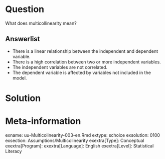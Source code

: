
Question
========
What does multicollinearity mean?

Answerlist
----------
* There is a linear relationship between the independent and dependent variable.
* There is a high correlation between two or more independent variables.
* The independent variables are not correlated.
* The dependent variable is affected by variables not included in the model.

Solution
========



Meta-information
================
exname: uu-Multicolinearity-003-en.Rmd
extype: schoice
exsolution: 0100
exsection: Assumptions/Multicolinearity
exextra[Type]: Conceptual
exextra[Program]: 
exextra[Language]: English
exextra[Level]: Statistical Literacy
